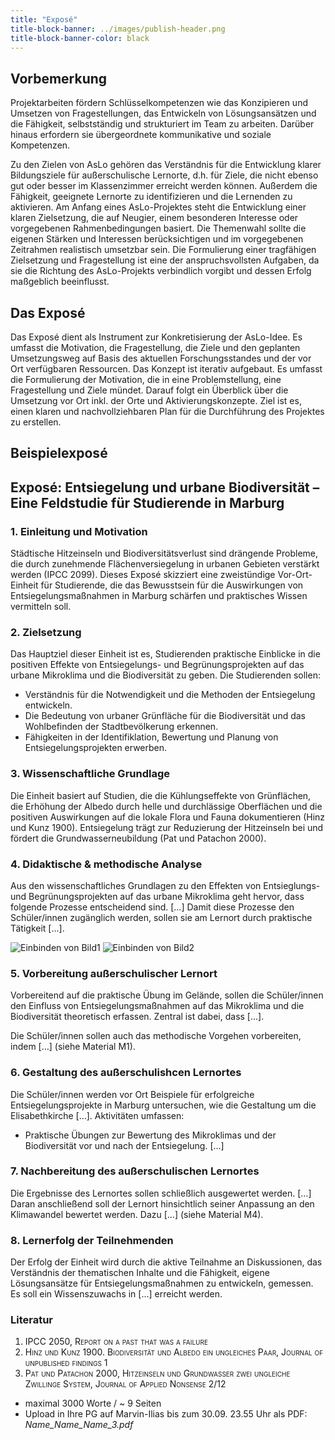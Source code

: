 ```yaml
---
title: "Exposé"
title-block-banner: ../images/publish-header.png
title-block-banner-color: black
---
```


## Vorbemerkung

Projektarbeiten fördern Schlüsselkompetenzen wie das Konzipieren und Umsetzen von Fragestellungen, das Entwickeln von Lösungsansätzen und die Fähigkeit, selbstständig und strukturiert im Team zu arbeiten. Darüber hinaus erfordern sie übergeordnete kommunikative und soziale Kompetenzen.

Zu den Zielen von AsLo gehören das Verständnis für die Entwicklung klarer Bildungsziele für außerschulische Lernorte, d.h. für Ziele, die nicht ebenso gut oder besser im Klassenzimmer erreicht werden können. Außerdem die Fähigkeit, geeignete Lernorte zu identifizieren und die Lernenden zu aktivieren. Am Anfang eines AsLo-Projektes steht die Entwicklung einer klaren Zielsetzung, die auf Neugier, einem besonderen Interesse oder vorgegebenen Rahmenbedingungen basiert. Die Themenwahl sollte die eigenen Stärken und Interessen berücksichtigen und im vorgegebenen Zeitrahmen realistisch umsetzbar sein. Die Formulierung einer tragfähigen Zielsetzung und Fragestellung ist eine der anspruchsvollsten Aufgaben, da sie die Richtung des AsLo-Projekts verbindlich vorgibt und dessen Erfolg maßgeblich beeinflusst.

## Das Exposé

Das Exposé dient als Instrument zur Konkretisierung der AsLo-Idee. Es umfasst die Motivation, die Fragestellung, die Ziele und den geplanten Umsetzungsweg auf Basis des aktuellen Forschungsstandes und der vor Ort verfügbaren Ressourcen. Das Konzept ist iterativ aufgebaut. Es umfasst die Formulierung der Motivation, die in eine Problemstellung, eine Fragestellung und Ziele mündet. Darauf folgt ein Überblick über die Umsetzung vor Ort inkl. der Orte und Aktivierungskonzepte. Ziel ist es, einen klaren und nachvollziehbaren Plan für die Durchführung des Projektes zu erstellen.

## Beispielexposé

## Exposé: Entsiegelung und urbane Biodiversität – Eine Feldstudie für Studierende in Marburg

### 1. Einleitung und Motivation

Städtische Hitzeinseln und Biodiversitätsverlust sind drängende Probleme, die durch zunehmende Flächenversiegelung in urbanen Gebieten verstärkt werden (IPCC 2099). Dieses Exposé skizziert eine zweistündige Vor-Ort-Einheit für Studierende, die das Bewusstsein für die Auswirkungen von Entsiegelungsmaßnahmen in Marburg schärfen und praktisches Wissen vermitteln soll.

### 2. Zielsetzung

Das Hauptziel dieser Einheit ist es, Studierenden praktische Einblicke in die positiven Effekte von Entsiegelungs- und Begrünungsprojekten auf das urbane Mikroklima und die Biodiversität zu geben. Die Studierenden sollen:

-   Verständnis für die Notwendigkeit und die Methoden der Entsiegelung entwickeln.
-   Die Bedeutung von urbaner Grünfläche für die Biodiversität und das Wohlbefinden der Stadtbevölkerung erkennen.
-   Fähigkeiten in der Identifiklation, Bewertung und Planung von Entsiegelungsprojekten erwerben.

### 3. Wissenschaftliche Grundlage

Die Einheit basiert auf Studien, die die Kühlungseffekte von Grünflächen, die Erhöhung der Albedo durch helle und durchlässige Oberflächen und die positiven Auswirkungen auf die lokale Flora und Fauna dokumentieren (Hinz und Kunz 1900). Entsiegelung trägt zur Reduzierung der Hitzeinseln bei und fördert die Grundwasserneubildung (Pat und Patachon 2000).

### 4. Didaktische & methodische Analyse
Aus den wissenschaftliches Grundlagen zu den Effekten von Entsieglungs- und Begrünungsprojekten auf das urbane Mikroklima geht hervor, dass folgende Prozesse entscheidend sind. [...]
Damit diese Prozesse den Schüler/innen zugänglich werden, sollen sie am Lernort durch praktische Tätigkeit [...]. 

![Einbinden von Bild1](images/bild1.png)
![Einbinden von Bild2](images/bild2.png)

### 5. Vorbereitung außerschulischer Lernort
Vorbereitend auf die praktische Übung im Gelände, sollen die Schüler/innen den Einfluss von Entsiegelungsmaßnahmen auf das Mikroklima und die Biodiversität theoretisch erfassen. Zentral ist dabei, dass [...].

Die Schüler/innen sollen auch das methodische Vorgehen vorbereiten, indem [...] (siehe Material M1).

### 6. Gestaltung des außerschulishcen Lernortes

Die Schüler/innen werden vor Ort Beispiele für erfolgreiche Entsiegelungsprojekte in Marburg untersuchen, wie die Gestaltung um die Elisabethkirche [...]. Aktivitäten umfassen:

- Praktische Übungen zur Bewertung des Mikroklimas und der Biodiversität vor und nach der Entsiegelung. [...]

### 7. Nachbereitung des außerschulischen Lernortes
Die Ergebnisse des Lernortes sollen schließlich ausgewertet werden. [...] Daran anschließend soll der Lernort hinsichtlich seiner Anpassung an den Klimawandel bewertet werden. Dazu [...] (siehe Material M4).

### 8. Lernerfolg der Teilnehmenden

Der Erfolg der Einheit wird durch die aktive Teilnahme an Diskussionen, das Verständnis der thematischen Inhalte und die Fähigkeit, eigene Lösungsansätze für Entsiegelungsmaßnahmen zu entwickeln, gemessen. Es soll ein Wissenszuwachs in \[...\] erreicht werden.

### Literatur

1.  [IPCC 2050, Report on a past that was a failure]{.smallcaps}
2.  [Hinz und Kunz 1900. Biodiversität und Albedo ein ungleiches Paar, Journal of unpublished findings 1]{.smallcaps}
3.  [Pat und Patachon 2000, Hitzeinseln und Grundwasser zwei ungleiche Zwillinge System, Journal of Applied Nonsense 2/12]{.smallcaps}

::: {.callout-important appearance="simple" title="Formalia" icon="false"}
-   maximal 3000 Worte / \~ 9 Seiten
-   Upload in Ihre PG auf Marvin-Ilias bis zum 30.09. 23.55 Uhr als PDF: *Name_Name_Name_3.pdf*
:::
